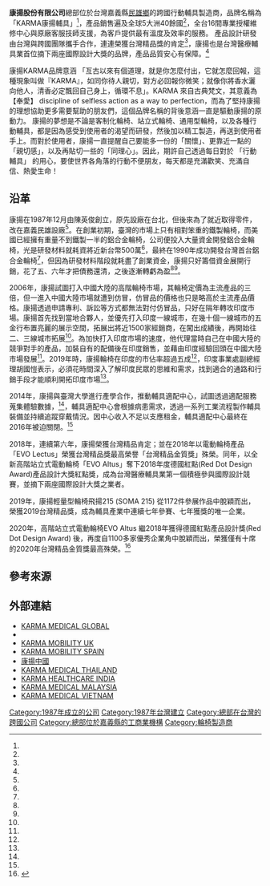 '''康揚股份有限公司'''總部位於台灣嘉義縣[[民雄鄉|民雄鄉]]的跨國行動輔具製造商，品牌名稱為「KARMA康揚輔具」<ref name="官網"/>，產品銷售遍及全球5大洲40餘國<ref name="自由1"/>，全台16間專業授權維修中心與原廠客服技師支援，為客戶提供最有溫度及效率的服務。
產品設計研發由台灣與跨國團隊攜手合作，連連榮獲台灣精品獎的肯定<ref name="風傳媒1"/>，康揚也是台灣醫療輔具業首位摘下兩座國際設計大獎的品牌，產品品質安心有保障。<ref name="聯合"/>

康揚KARMA品牌意涵
「亙古以來有個道理，就是你怎麼付出，它就怎麼回報，這種現象叫做『KARMA』，如同你待人親切，對方必回報你微笑；就像你將香水灑向他人，清香必定飄回自己身上，循環不息」。KARMA 來自古典梵文，其意義為【奉愛】 discipline of selfless action as a way to perfection，而為了堅持康揚的理想協助更多需要幫助的朋友們，這個品牌名稱的背後意涵一直是驅動康揚的原動力。
康揚的夢想是不論是客制化輪椅、站立式輪椅、通用型輪椅，以及各種行動輔具，都是因為感受到使用者的渴望而研發，然後加以精工製造，再送到使用者手上。而對於使用者，康揚一直提醒自己要能多一份的「關懷」、更靠近一點的「親切感」，以及再貼切一些的「同理心」。因此，期許自己透過每日對於 「行動輔具」 的用心，要使世界各角落的行動不便朋友，每天都是充滿歡笑、充滿自信、熱愛生命！

== 沿革 ==
康揚在1987年12月由陳英俊創立，原先設廠在台北，但後來為了就近取得零件，改在嘉義民雄設廠<ref name="商周"/>。在創業初期，臺灣的市場上只有相對笨重的鐵製輪椅，而美國已經擁有重量不到鐵製一半的鋁合金輪椅，公司便投入大量資金開發鋁合金輪椅，光是研發材料就耗資將近新台幣500萬<ref name="風傳媒2"/>，最終在1990年成功開發台灣首台鋁合金輪椅<ref name="聯合"/>，但因為研發材料階段就耗盡了創業資金，康揚只好籌借資金展開行銷，花了五、六年才把債務還清，之後逐漸轉虧為盈<ref name="自由1"/><ref name="自由2"/>。

2006年，康揚試圖打入中國大陸的高階輪椅市場，其輪椅定價為主流產品的三倍，但一進入中國大陸市場就遭到仿冒，仿冒品的價格也只是略高於主流產品價格。康揚透過申請專利、訴訟等方式都無法對付仿冒品，只好在隔年轉攻印度市場。康揚首先找到當地合夥人，並優先打入印度一線城市，在幾十個一線城市的五金行布置亮麗的展示空間，拓展出將近1500家經銷商，在闖出成績後，再開始往二、三線城市拓展<ref name="天下1"/>。為加快打入印度市場的速度，他代理當時自己在中國大陸的競爭對手的產品，加裝自有的配備後在印度銷售，並藉由印度經驗回頭在中國大陸市場發展<ref name="風傳媒2"/>。2019年時，康揚輪椅在印度的市佔率超過五成<ref name="風傳媒3"/>，印度事業處副總經理胡國愷表示，必須花時間深入了解印度民眾的思維和需求，找到適合的通路和行銷手段才能順利開拓印度市場<ref name="中央社"/>。

2014年，康揚與臺灣大學進行產學合作，推動輔具適配中心，試圖透過適配服務蒐集體驗數據，<ref name="中時1"/>，輔具適配中心會根據病患需求，透過一系列工業流程製作輔具裝備並持續追蹤穿戴情況。因中心收入不足以支應租金，輔具適配中心最終在2016年被迫關閉。<ref name="醒報"/>

2018年，連續第六年，康揚榮獲台灣精品肯定；並在2018年以電動輪椅產品「EVO Lectus」榮獲台灣精品獎最高榮譽「台灣精品金質獎」殊榮。同年，以全新高階站立式電動輪椅「EVO Altus」奪下2018年度德國紅點(Red Dot Design Award)產品設計大獎紅點獎，成為台灣醫療輔具業第一個積極參與國際設計競賽，並摘下兩座國際設計大獎之業者。

2019年，康揚輕量型輪椅飛揚215 (SOMA 215) 從1172件參展作品中脫穎而出，榮獲2019台灣精品獎，成為輔具產業中連續七年參賽、七年獲獎的唯一企業。

2020年，高階站立式電動輪椅EVO Altus 繼2018年獲得德國紅點產品設計獎(Red Dot Design Award) 後，再度自1100多家優秀企業角中脫穎而出，榮獲僅有十席的2020年台灣精品金質獎最高殊榮。<ref>{{Cite web |url=https://www.karma.com.tw/2018/07/news-2 |title=存档副本 |access-date=2021-05-13 |archive-date=2021-05-13 |archive-url=https://web.archive.org/web/20210513224106/https://www.karma.com.tw/2018/07/news-2 |dead-url=no }}</ref>

== 參考來源 ==
{{Reflist|2|refs =
<ref name="官網">{{cite web|url=https://www.karma.com.tw/ |language=zh-tw |title=康揚股份有限公司 |publisher=康揚股份有限公司 | date= }}</ref>

<ref name="自由1">{{cite news|title=《科技與創新-19》康華老總靠「它」 從在地開創到征戰世界 |url=https://ec.ltn.com.tw/article/breakingnews/2511819 |language=zh-tw |author=工業技術與資訊月刊 |publisher=自由時報 |date=2018-08-09  }}</ref>

<ref name="自由2">{{cite news|title=智慧型輪椅可變換姿勢 勇奪德國iF獎 |url=https://news.ltn.com.tw/news/life/breakingnews/1320923 |language=zh-tw |author=余雪蘭 |publisher=自由時報 |date=2015-05-18  }}</ref>

<ref name="醒報">{{cite news|title=租金糾紛擺不平 台大輔研中心關閉 |url=https://anntw.com/articles/20161226-qFnz |language=zh-tw |author=林佳楠 |publisher=台灣醒報 |date=2016-12-27  }}</ref>

<ref name="中時1">{{cite news|title=台大攜手康揚 打造輔具適配中心 |url=https://www.chinatimes.com/realtimenews/20141028004513-260405?chdtv |language=zh-tw |author=馮景青 |publisher=中時新聞網 |date=2014-10-28  }}</ref>

<ref name="商周">{{cite news|title=為什麼不把農地工廠遷到工業區就好？從產業冠軍的發展，看工廠管理難題 |url=https://www.businessweekly.com.tw/focus/blog/26310 |language=zh-tw |author=鄭郁萌|publisher=商周 |date=2019-07-16 }}</ref>

<ref name="中央社">{{cite news|title=貿協看好印度零售市場 建議台商投入行銷 |url=https://www.cna.com.tw/news/afe/202011050416.aspx |language=zh-tw |author=康世人|publisher=中央社 |date=2020-11-05 }}</ref>

<ref name="風傳媒1">{{cite news|title=康揚高階站立輪椅EVO Altus站出新高度 台灣精品獎三度摘金 |url=https://www.storm.mg/stylish/2076797 |language=zh-tw |author=Amanda|publisher=風傳媒 |date=2019-12-18 }}</ref>

<ref name="風傳媒2">{{cite news|title=康揚》攜手中國山寨商，「反著做」前進印度市場：「比修正錯誤的速度」嘉義輪椅王賣到40國 |url=https://www.storm.mg/article/1762867?mode=whole |language=zh-tw |author= |publisher=風傳媒 |date=2019-09-29 }}</ref>

<ref name="風傳媒3">{{cite news|title=康揚印度團隊出任 再訪2019印度台灣形象展|url=https://www.storm.mg/stylish/1293785 |language=zh-tw |author=Amanda |publisher=風傳媒 |date=2019-05-17 }}</ref>

<ref name="聯合">{{cite news|title=智慧輪椅轉動營運 康揚找到出路|url=https://vision.udn.com/vision/story/10022/1818253  |language=zh-tw |author=林政鋒 |publisher=聯合報 |date=2016-07-10 }}</ref>

<ref name="天下1">{{cite news|title=找對人解決4件事　康揚吃下4成印度市佔 |url=https://www.cw.com.tw/article/5079537 |language=zh-tw |author=陳顥仁、賀桂芬|publisher=天下雜誌 |date=2016-11-22 }}</ref>

}}

== 外部連結 ==
* [https://www.karmamedical.com/ KARMA MEDICAL GLOBAL] {{Wayback|url=https://www.karmamedical.com/ |date=20210515222156 }}
*{{Official website|https://www.karma.com.tw/|康揚股份有限公司台灣總部}}
* [https://www.karmamobility.co.uk/ KARMA MOBILITY UK] {{Wayback|url=https://www.karmamobility.co.uk/ |date=20210505024104 }}
* [https://www.karmamobility.es/ KARMA MOBILITY SPAIN] {{Wayback|url=https://www.karmamobility.es/ |date=20210619224738 }}
* [http://www.karmamedical.cn/ 康揚中國] {{Wayback|url=http://www.karmamedical.cn/ |date=20210410194527 }} 
* [https://www.karma.co.th/ KARMA MEDICAL THAILAND] {{Wayback|url=https://www.karma.co.th/ |date=20210305062928 }}
* [https://karmahealthcare.com/ KARMA HEALTHCARE INDIA] {{Wayback|url=https://karmahealthcare.com/ |date=20210301202102 }}
* [https://my.karmamedical.com/ KARMA MEDICAL MALAYSIA] {{Wayback|url=https://my.karmamedical.com/ |date=20210419054251 }}
* [https://vn.karmamedical.com/ KARMA MEDICAL VIETNAM] {{Wayback|url=https://vn.karmamedical.com/ |date=20210224044121 }}

[[Category:1987年成立的公司|Category:1987年成立的公司]]
[[Category:1987年台灣建立|Category:1987年台灣建立]]
[[Category:總部在台灣的跨國公司|Category:總部在台灣的跨國公司]]
[[Category:總部位於嘉義縣的工商業機構|Category:總部位於嘉義縣的工商業機構]]
[[Category:輪椅製造商|Category:輪椅製造商]]